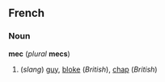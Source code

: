==French==
===Noun===
'''mec''' (''plural'' '''mecs''')

#(''slang'') [[guy]], [[bloke]] (''British''), [[chap]] (''British'')